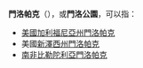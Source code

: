 '''門洛帕克'''（{{lang-en|Menlo Park}}），或'''門洛公園'''，可以指：

*[[美國|美國]][[加利福尼亞州|加利福尼亞州]][[門洛帕克_(加利福尼亞州)|門洛帕克]]
*美國[[新澤西州|新澤西州]][[門洛帕克_(新澤西州)|門洛帕克]]
*[[南非|南非]][[比勒陀利亞|比勒陀利亞]][[門洛帕克_(比勒陀利亞)|門洛帕克]]

{{disambig|Cat=四字地名消歧义}}